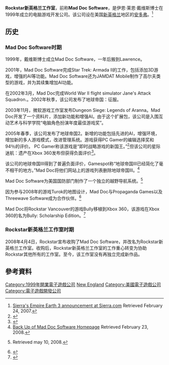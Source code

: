 {{NoteTA
| G1=Games
|T=zh-hans:Rockstar新英格兰工作室; zh-tw:Rockstar新英格蘭工作室; zh-hk:Rockstar新英格蘭工作室;
|1=zh-hans:Rockstar新英格兰工作室; zh-tw:Rockstar新英格蘭工作室; zh-hk:Rockstar新英格蘭工作室;
}}

{{Infobox company
| name = Rockstar新英格兰工作室
| logo = Rockstar New England Logo.svg
| type = [[子公司|子公司]]
| foundation = 1999年 (Mad Doc Software)<br /> 2008年 (Rockstar新英格兰工作室)
| location = 
| key_people = Dr. Ian Lane Davis
| industry = [[电子游戏产业|电子游戏产业]]
| products = 
| parent = [[Rockstar_Games|Rockstar Games]]<ref name="RockstarGamesMerge">[http://www.rockstarwatch.net/news/378/Rockstar-Acquires-Mad-Doc-Software/ Rockstar Acquires Mad Doc Software] {{Wayback|url=http://www.rockstarwatch.net/news/378/Rockstar-Acquires-Mad-Doc-Software/ |date=20080408021422 }} at RockstarWatch. URL accessed on April 4, 2008</ref>
| revenue = 
| num_employees = 大约100<ref>{{Cite web |url=http://www.andovertownsman.com/local/local_story_360130729.html |title=Mad Doc cooks up fantasy games, government projects - Andover Townsman, Andover, MA<!-- Bot generated title --> |accessdate=2015-09-23 |archive-date=2008-11-03 |archive-url=https://web.archive.org/web/20081103153058/http://www.andovertownsman.com/local/local_story_360130729.html |dead-url=no }}</ref>
| homepage = http://www.rockstarnewengland.com/
}}

'''Rockstar新英格兰工作室'''，前称'''Mad Doc Software'''，是伊恩·莱恩·戴维斯博士在1999年成立的电脑游戏开发公司。该公司设在美国[[新英格兰|新英格兰]]地区的[[安多弗_(马萨诸塞州)|安多弗]]。<ref name="announcement">[http://www.sierra.com/en/home/news/product_news/022307_-_ee3_announcement.html Sierra's Empire Earth 3 announcement at Sierra.com] {{Wayback|url=http://www.sierra.com/en/home/news/product_news/022307_-_ee3_announcement.html |date=20070228152114 }} Retrieved February 24, 2007.</ref>

== 历史 ==

=== Mad Doc Software时期 ===

1999年，戴维斯博士成立Mad Doc Software，一年后搬到Lawrence。

2001年，Mad Doc Software完成Star Trek: Armada II的工作，包括添加3D游戏，增强的AI等功能。Mad Doc Software还为JAMDAT Mobile制作了高尔夫类型的游戏，并为其续集增加AI功能。

在2002年3月，Mad Doc完成World War II flight simulator Jane's Attack Squadron.。2002年秋季，该公司发布了地球帝国：征服。

2003年11月，微软游戏工作室发布Dungeon Siege: Legends of Aranna。Mad Doc开发了一个资料片，添加新功能和增强AI。由于这个扩展包，该公司是入围互动艺术与科学学院“电脑角色扮演年度最佳游戏奖”。

2005年春季，该公司发布了地球帝国2。新增的功能包括先进的AI，增强环境，增加新的多人游戏模式，改进管理系统。游戏获得PC Gamer的编辑选择奖和94％的评价。 PC Gamer称该游戏是“即时战略游戏的新国王。”<ref>{{Cite web |url=http://www.vugames.com/news_story.do?storyId=2364 |title=存档副本 |accessdate=2015-09-23 |archive-date=2006-03-21 |archive-url=https://web.archive.org/web/20060321141855/http://www.vugames.com/news_story.do?storyId=2364 |dead-url=no }}</ref>但该公司的星际迷航：遗产在Xbox 360发布但获得负面评价<ref>{{Cite web |url=http://www.gamespot.com/pc/sim/startreklegacy/review.html |title=存档副本 |accessdate=2015-09-23 |archive-date=2011-11-06 |archive-url=https://web.archive.org/web/20111106012803/http://www.gamespot.com/pc/sim/startreklegacy/review.html |dead-url=no }}</ref>。

该公司的地球帝国III得到了普遍负面评价，Gamespot称“地球帝国III已经简化了毫不相干的地方。”Mad Doc将他们网站上的游戏列表删除地球帝国III。<ref name="ee3gone">[http://www.rockstarwatch.net/maddocsoftware/index.htm Back Up of Mad Doc Software Homepage] {{Wayback|url=http://www.rockstarwatch.net/maddocsoftware/index.htm |date=20151104085556 }} Retrieved February 23, 2008.</ref>

Mad Doc Software为美国国防部门制作了一个独立的越野导航系统。<ref name="Mad Doc cooks up fantasy games, government projects"><!-- Can anyone find another reference for this? Seems highly unlikely. -->{{cite web |url=http://www.andovertownsman.com/local/local_story_360130729.html |title=存档副本 |accessdate=2015-09-23 |deadurl=yes |archiveurl=https://web.archive.org/web/20081103153058/http://www.andovertownsman.com/local/local_story_360130729.html |archivedate=2008-11-03 }} Retrieved may 10, 2008.</ref>

因为参与2008年的游戏Turok的地图设计，Mad Doc与Propaganda Games以及Threewave Software成为合作伙伴。<ref>{{Cite web |url=http://www.shacknews.com/featuredarticle.x?id=692 |title=Turok Multiplayer Hands-On Preview |accessdate=2015-09-23 |archive-date=2009-03-07 |archive-url=https://web.archive.org/web/20090307075220/http://www.shacknews.com/featuredarticle.x?id=692 |dead-url=no }}</ref>

Mad Doc将Rockstar Vancouver的游戏Bully移植到Xbox 360，该游戏在Xbox 360的名为Bully: Scholarship Edition。<ref>{{cite web| title = More Bully: Scholarship Edition Screens and Info| accessdate = 2008-01-17| url = http://www.rockstarwatch.net/news/223/more-bully-scholarship-edition-screens-and-info/| publisher = RockstarWatch| date = 2008-01-17| archive-date = 2008-02-01| archive-url = https://web.archive.org/web/20080201115549/http://www.rockstarwatch.net/news/223/more-bully-scholarship-edition-screens-and-info/| dead-url = no}}</ref>

=== Rockstar新英格兰工作室时期 ===

2008年4月4日，Rockstar宣布收购了Mad Doc Software，并改名为Rockstar新英格兰工作室。收购后，Rockstar新英格兰工作室的工作重心转变为协助Rockstar其他所有的工作室。至今，该工作室没有再独立完成新作品。

== 參考資料 ==
{{Reflist}}

{{Rockstar Games}}
{{Take-Two Interactive}}

{{DEFAULTSORT:Rockstar New England}}
[[Category:1999年開業電子遊戲公司|Category:1999年開業電子遊戲公司]]
[[Category:Rockstar_Games|New England]]
[[Category:美國電子遊戲公司|Category:美國電子遊戲公司]]
[[Category:電子遊戲開發公司|Category:電子遊戲開發公司]]